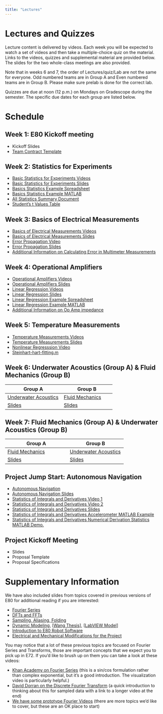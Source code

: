 ```yaml
---
title: "Lectures"
---
```


# Lectures and Quizzes

Lecture content is delivered by videos.
Each week you will be expected to watch a set of videos and then take a multiple-choice quiz on the material.
Links to the videos, quizzes and supplemental material are provided below.
The slides for the two whole-class meetings are also provided.

Note that in weeks 6 and 7, the order of Lectures/quiz/Lab are not the same for everyone. Odd numbered teams are in Group A and Even numbered teams are in Group B.
Please make sure prelab is done for the correct lab.

Quizzes are due at noon (12 p.m.) on Mondays on Gradescope during the semester.
The specific due dates for each group are listed below.

# Schedule

## Week 1: E80 Kickoff meeting

- Kickoff Slides
- [Team Contract Template](https://drive.google.com/file/d/19eX-56mt_uQP-_QhgSkzI-ja6AyATNCw/view?usp=sharing)

## Week 2: Statistics for Experiments

- [Basic Statistics for Experiments Videos](/lectures/SLIDES_20180718_01_IntroAndBasics.pdf)
- [Basic Statistics for Experiments Slides](https://drive.google.com/file/d/1281KE-CBNBd1S_9K1VveNUs9GnaWCWOn/view?usp=sharing)
- [Basics Statistics Example Spreadsheet](https://docs.google.com/spreadsheets/d/1vX6A31pxA10KfnWXvVotVhlXlFhyXyB6btyzb5Xk4xo/edit?usp=sharing)
- [Basics Statistics Example MATLAB](https://drive.google.com/open?id=1g59Dyz9PjarGOT66BUw4t11QvD0FXfd_)
- [All Statistics Summary Document](https://drive.google.com/open?id=1vHS10FuGOs_IwQG8Uzs9UoeD4REUTOl4)
- [Student's t Values Table](https://drive.google.com/open?id=1dIRZvSaYBFEqbXAem_nys0N5lmKA2c1V)

## Week 3: Basics of Electrical Measurements
- [Basics of Electrical Measurements Videos](https://www.youtube.com/playlist?list=PLDA3QBjykWVyDDmjCt-UFhZb8Ok0Ajfby)
- [Basics of Electrical Measurements Slides](https://drive.google.com/file/d/1-4SoZdgNXmHkrtf45DcGWNuDbROOCEW9/view?usp=sharing)
- [Error Propagation Video](https://www.youtube.com/watch?v=DiOs64kzSQw)
- [Error Propagation Slides](/lectures/SLIDES_20180718_01_ErrorPropagation.pdf)
- [Additional Information on Calculating Error in Multimeter Measurements](https://www.designworldonline.com/how-to-determine-digital-multimeter-accuracy/)

## Week 4: Operational Amplifiers
- [Operational Amplifiers Videos](https://www.youtube.com/playlist?list=PLDA3QBjykWVwctzkMzqvbLcZr3iyS85Hu)
- [Operational Amplifiers Slides](https://drive.google.com/drive/folders/1j97hAUQ1RnWEw6dwOQ7hg6TDK5-3Y0pe?usp=sharing)
- [Linear Regression Videos](https://www.youtube.com/watch?v=HsZhQyhg0tk&list=PLDA3QBjykWVxfuWGJPkS_O1xrhW9txOKt&index=1)
- [Linear Regression Slides](/lectures/SLIDES_20180720_01_Linear_Regression.pdf)
- [Linear Regression Example Spreadsheet](https://drive.google.com/open?id=1DUaiPw9Wgt_O8O7Mq5RMC3HpRIXVWgbr) 
- [Linear Regression Example MATLAB](https://drive.google.com/open?id=1eOS0lIQpyriTde-x_eN0lET-ya3I51Si)
- [Additional Information on Op Amp impedance](https://www.electronics-notes.com/articles/analogue_circuits/operational-amplifier-op-amp/input-impedance.php)

## Week 5: Temperature Measurements
- [Temperature Measurements Videos](https://www.youtube.com/playlist?list=PLDA3QBjykWVycTireTaEG8Fim4GnFEBpz)
- [Temperature Measurements Slides](https://drive.google.com/drive/folders/1xC09jM35sX2pIvMsqE0E8lO8F7CKePlt?usp=sharing)
- [Nonlinear Regresssion Video](https://www.youtube.com/watch?v=aE4W-JYnGgQ)
- [Steinhart-hart-fitting.m](https://drive.google.com/open?id=19N-lH7GH1XP0PHImxZM9N5_MRfb8FWuX)


## Week 6: Underwater Acoustics (Group A) & Fluid Mechanics (Group B)
| Group A | Group B|
|---------|--------|
| [Underwater Acoustics](https://www.youtube.com/playlist?list=PLDA3QBjykWVxF4HfyhYxnD4eD31wZkSvq) | [Fluid Mechanics](https://www.youtube.com/playlist?list=PLDA3QBjykWVxFbfz1bAygXNHX5IJ4_vRi) |
| [Slides](https://drive.google.com/drive/folders/1wlyxBH7Qco0LvU1Riqz3nqfAVviCSh8Q?usp=sharing) | [Slides](https://drive.google.com/open?id=1FSzWEEap-6UiNJplJt5-_KHzOAAomzfk) |

## Week 7: Fluid Mechanics (Group A) & Underwater Acoustics (Group B)
| Group A | Group B|
|---------|--------|
| [Fluid Mechanics](https://www.youtube.com/playlist?list=PLDA3QBjykWVxFbfz1bAygXNHX5IJ4_vRi) | [Underwater Acoustics](https://www.youtube.com/playlist?list=PLDA3QBjykWVxF4HfyhYxnD4eD31wZkSvq) | 
| [Slides](https://drive.google.com/open?id=1FSzWEEap-6UiNJplJt5-_KHzOAAomzfk) | [Slides](https://drive.google.com/drive/folders/1wlyxBH7Qco0LvU1Riqz3nqfAVviCSh8Q?usp=sharing) |

## Project Jump Start: Autonomous Navigation
- [Autonomous Navigation](https://www.youtube.com/playlist?list=PLDA3QBjykWVw9UDHYpLBnloHrAwpZyTbb)
- [Autonomous Navigation Slides](https://drive.google.com/drive/folders/1yCA0z3uEAt4LO61vuYCOluFFPgQTbqYP?usp=sharing)
- [Statistics of Integrals and Derivatives Video 1](https://www.youtube.com/watch?v=_0AcGK7asfM)
- [Statistics of Integrals and Derivatives Video 2](https://www.youtube.com/watch?v=ej9O5ncO1iw)
- [Statistics of Integrals and Derivatives Slides](/lectures/SLIDES20190117_01_TimeSeriesErrors.pdf)
- [Statistics of Integrals and Derivatives Accelerometer MATLAB Example](https://drive.google.com/open?id=1-jiIeGnTGc0ZuzfWS1xRK-mnt1NesF_Q)
- [Statistics of Integrals and Derivatives Numerical Derivation Statistics MATLAB Demo.](https://drive.google.com/open?id=1uA-uhLO4cLXOAFCiALvTtgRjT2nDUVXY)


## Project Kickoff Meeting
- Slides
- Proposal Template
- Proposal Specifications

# Supplementary Information
We have also included slides from topics covered in previous versions of E80 for additional reading if you are interested:

- [Fourier Series](https://drive.google.com/open?id=13HKwMvY7HrnMlP7yxZ-RZcRPDnSwaXov)
- [DFTs and FFTs](https://drive.google.com/open?id=1e0OLo6uCw93evjV2mPyVCebRI_B46eTQ)
- [Sampling, Aliasing, Folding](https://drive.google.com/open?id=1_lF1ZG382AHKLyA6_Bf0VBN1UHlD-eh_)
- [ Dynamic Modeling](https://drive.google.com/open?id=1HM1sUSPzXYWta1Jq0z2ShTsH48vl-295), [[Wang Thesis](https://drive.google.com/open?id=1LOth9W0bl4DNe2W_82wve_ImHHN_F4E2)], [[LabVIEW Model](https://drive.google.com/open?id=1fRpKLNxEBib_75muxPtMDq93WI87ORbK)]
- [Introduction to E80 Robot Software](https://drive.google.com/open?id=1iZiWU3SrHjz8JaDDIr9f0q_rbZuiqgIt)
- [Electrical and Mechanical Modifications for the Project](https://drive.google.com/open?id=15Fxa2cCJTmTctiDUJQCwhMFjNa4Zfk8-)

You may notice that a lot of these previous topics are focused on Fourier Series and Transforms, those are important concepts that we expect you to pick up in E72.
If you'd like to brush up on them you can take a look at these videos:

- [Khan Academy on Fourier Series](https://www.khanacademy.org/science/electrical-engineering/ee-signals#ee-fourier-series) (this is a sin/cos formulation rather than complex exponential, but it's a good introduction.  The visualization video is particularly helpful.)
- [David Dorran on the Discrete Fourier Transform](https://www.youtube.com/watch?v=h6QJLx22zrE) (a quick introduction to thinking about this for sampled data with a link to a longer video at the end)
- [We have some prototype Fourier Videos](https://www.youtube.com/playlist?list=PLDA3QBjykWVxmUZvHMy7Qc9i1rltPq9IV) (there are more topics we'd like to cover, but these are an OK place to start)
